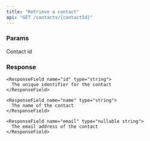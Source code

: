 ```yaml
---
title: "Retrieve a contact"
api: "GET /contacts/{contactId}"
---
```


### Params

<ParamField path="contactId" type="string" required>
  Contact id
</ParamField>

### Response

<ResponseField name="contact" type="Contact Object">

  <Expandable title="properties of Contact Object">

    <ResponseField name="id" type="string">
      The unique identifier for the contact
    </ResponseField>

    <ResponseField name="name" type="string">
      The name of the contact
    </ResponseField>

    <ResponseField name="email" type="nullable string">
      The email address of the contact
    </ResponseField>

  </Expandable>

</ResponseField>

